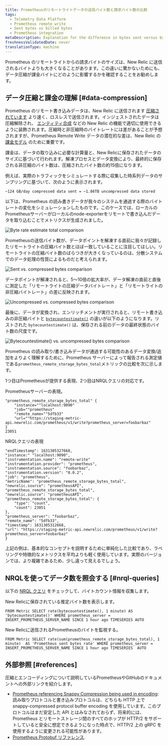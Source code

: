 ```yaml
---
title: Prometheusのリモートライトデータの送信バイト数と請求バイト数の比較
tags:
  - Telemetry Data Platform
  - Prometheus remote write
  - Sent bytes vs billed bytes
  - Prometheus integration
metaDescription: Explanation for the difference in bytes sent versus bytes stored and billed for Prometheus remote write data.
freshnessValidatedDate: never
translationType: machine
---
```






Prometheus のリモートライトからの請求バイトのサイズは、New Relic に送信されるバイトよりも大きくなることがあります。この違いに驚かないためにも、データ圧縮が課金バイトにどのように影響するかを確認することをお勧めします。

## データ圧縮と課金の理解 [#data-compression]

Prometheus のリモート書き込みデータは、New Relic に送信されます [圧縮されています](https://prometheus.io/docs/prometheus/latest/storage/#remote-storage-integrations) より速く、ロスレスで送信されます。インジェストされたデータは圧縮解除され、 [エンティティ合成](/docs/new-relic-one/use-new-relic-one/core-concepts/what-entity-new-relic/#entity-synthesis) などの New Relic の機能で適切に使用できるように装飾されます。圧縮時と非圧縮時のバイトレートには差があることが予想されますが、Prometheus Remote Write データの潜在的な差は、New Relic の [課金モデル](/docs/accounts/accounts-billing/new-relic-one-pricing-billing/new-relic-one-pricing-billing/#usage-calculation) のために重要です。

課金は、データの取り込みに必要な計算量と、New Relicに保存されたデータのサイズに基づいて行われます。解凍プロセスとデータ変換により、最終的に保存される非圧縮のバイト数は、圧縮されたバイト数の約15倍になります。

例えば、実際のトラフィックをシミュレートする際に収集した時系列データのサンプリングに基づいて、次のように表示されます。

```
~124 GB/day compressed data sent = ~1.86TB uncompressed data stored
```

以下は、Prometheus の読み書きデータが我々のシステムを通過する際のバイトレートの変化をシミュレーションしたものです。このケースでは、ローカルのPrometheusサーバーがローカルのnode-exporterをリモートで書き込んだデータを取り込むことでメトリクスが生成されました。

<img
  title="Byte rate estimate total comparison"
  alt="Byte rate estimate total comparison"
  src={infrastructureByteRateEstimate}
/>

Prometheusの送信バイト数が、データポイントを解凍する直前に我々が記録したリモートライトの圧縮バイト数とほぼ一致していることに注目してほしい。リモートライトの圧縮バイト数のばらつきが大きくなっているのは、分散システムでのデータ処理の性質によるものだと考えられます。

<img
  title="Sent vs. compressed bytes comparison"
  alt="Sent vs. compressed bytes comparison"
  src={infrastructureSentvsCompressedChart}
/>

データポイントが解凍されると、5～10倍の拡大率が、データ解凍の直前と直後に測定した「リモートライトの圧縮データバイトレート」と「リモートライトの非圧縮バイトレート」の差に反映されます。

<img
  title="Uncompressed vs. compressed bytes comparison"
  alt="Uncompressed vs. compressed bytes comparison"
  src={infrastructureUncompressedvsCompressedChart}
/>

最後に、データが変換され、エンリッチメントが実行されると、リモート書き込みの非圧縮バイトと [`bytecountestimate()`](/docs/accounts/accounts-billing/new-relic-one-pricing-billing/usage-queries-alerts/#byte-count-estimate) の違いが以下のようになります。リストされた `bytecountestimate()` は、保存される前のデータの最終状態のバイト数の尺度です。

<img
  title="Bytecountestimate() vs. uncompressed bytes comparison"
  alt="Bytecountestimate() vs. uncompressed bytes comparison"
  src={infrastructureCountEstimatevsUncompressedChart}
/>

Prometheus の読み取り/書き込みデータが通過する可能性のあるデータ変換/追加をよりよく理解するために、Prometheus サーバーによって報告される測定値である`prometheus_remote_storage_bytes_total`メトリックの比較を次に示します。

1つ目はPrometheusが提供する表現、2つ目はNRQLクエリの対応です。

Prometheusサーバーの表現。

```
"prometheus_remote_storage_bytes_total" {
	"instance=""localhost:9090"
	"job=""prometheus"
	"remote_name=""5dfb33"
	"url=""https://staging-metric-api.newrelic.com/prometheus/v1/write?prometheus_server=foobarbaz"
}
23051
```

NRQLクエリの表現

```
"endTimestamp": 1631305327668,
"instance:" "localhost:9090",
"instrumentation.name": "remote-write"
"instrumentation.provider": "prometheus",
"instrumentation.source": "foobarbaz",
"instrumentation.version": "0.0.2",
"job": "prometheus",
"metricName": "prometheus_remote_storage_bytes_total",
"newrelic.source": "prometheusAPI",
"prometheus_remote_storage_bytes_total",
"newrelic.source": "prometheusAPI",
"prometheus_remote_storage_bytes_total": {
	"type": "count",
	"count": 23051
},
"prometheus_server": "foobarbaz",
"remote_name": "5dfb33",
"timestamp": 1631305312668,
"url": "https://staging-metric-api.newrelic.com/prometheus/v1/write?prometheus_server=foobarbaz"
}
```

<Callout variant="tip">
  上記の例は、基本的なコンセプトを説明するために単純化した比較であり、ラベリングや特徴的なメトリクスを平均よりも軽く使用しています。実際のバージョンでは、より複雑であるため、少し違って見えるでしょう。
</Callout>

## NRQLを使ってデータ数を照会する [#nrql-queries]

以下の [NRQL クエリ](/docs/query-your-data/nrql-new-relic-query-language/get-started/introduction-nrql-new-relics-query-language/) をチェックして、バイトカウント情報を収集します。

New Relicに保存されている推定バイト数を表示します。

```
FROM Metric SELECT rate(bytecountestimate(), 1 minute) AS 'bytecountestimate()' WHERE prometheus_server = INSERT_PROMETHEUS_SERVER_NAME SINCE 1 hour ago TIMESERIES AUTO
```

New Relicに送信されるPrometheusのバイトを監視する。

```
FROM Metric SELECT rate(sum(prometheus_remote_storage_bytes_total), 1 minute)  AS 'Prometheus sent bytes rate' WHERE prometheus_server = INSERT_PROMETHEUS_SERVER_NAME SINCE 1 hour ago TIMESERIES  AUTO 
```

## 外部参照 [#references]

圧縮とエンコーディングについて説明しているPrometheusやGitHubのドキュメントへの外部リンクを紹介します。

* [Prometheus referencing Snappy Compression being used in encoding](https://prometheus.io/docs/prometheus/latest/storage/#overview): 読み取りプロトコルと書き込みプロトコルは、どちらも HTTP 上で snappy-compressed protocol buffer encoding を使用しています。このプロトコルはまだ安定した API とはみなされておらず、将来的には、Prometheus とリモートストレージ間のすべてのホップが HTTP/2 をサポートしていると安全に想定できるようになった時点で、HTTP/2 上の gRPC を使用するように変更される可能性があります。
* [Prometheus Protobuf リファレンス](https://github.com/prometheus/prometheus/blob/main/prompb/types.proto#L58-L64).